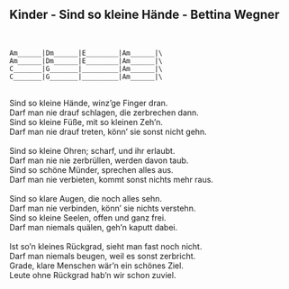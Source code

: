 ## Kinder - Sind so kleine Hände - Bettina Wegner
\
```
Am______|Dm______|E________|Am______|\
Am______|Dm______|E________|Am______|\
C_______|G_______|_________|Am______|\
C_______|G_______|_________|Am______|\
```
\
Sind so kleine Hände, winz’ge Finger dran.\
Darf man nie drauf schlagen, die zerbrechen dann.\
Sind so kleine Füße, mit so kleinen Zeh’n.\
Darf man nie drauf treten, könn’ sie sonst nicht gehn.\
\
Sind so kleine Ohren; scharf, und ihr erlaubt.\
Darf man nie nie zerbrüllen, werden davon taub.\
Sind so schöne Münder, sprechen alles aus.\
Darf man nie verbieten, kommt sonst nichts mehr raus.\
\
Sind so klare Augen, die noch alles sehn.\
Darf man nie verbinden, könn’ sie nichts verstehn.\
Sind so kleine Seelen, offen und ganz frei.\
Darf man niemals quälen, geh’n kaputt dabei.\
\
Ist so’n kleines Rückgrad, sieht man fast noch nicht.\
Darf man niemals beugen, weil es sonst zerbricht.\
Grade, klare Menschen wär’n ein schönes Ziel.\
Leute ohne Rückgrad hab’n wir schon zuviel.\
